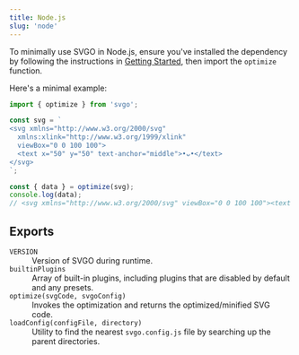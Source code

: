 ```yaml
---
title: Node.js
slug: 'node'
---
```


To minimally use SVGO in Node.js, ensure you've installed the dependency by following the instructions in [Getting Started](../01-index.mdx#installation), then import the `optimize` function.

Here's a minimal example:

```js
import { optimize } from 'svgo';

const svg = `
<svg xmlns="http://www.w3.org/2000/svg"
  xmlns:xlink="http://www.w3.org/1999/xlink"
  viewBox="0 0 100 100">
  <text x="50" y="50" text-anchor="middle">•ᴗ•</text>
</svg>
`;

const { data } = optimize(svg);
console.log(data);
// <svg xmlns="http://www.w3.org/2000/svg" viewBox="0 0 100 100"><text x="50" y="50" text-anchor="middle">•ᴗ•</text></svg>
```

## Exports

<dl>
  <dt>
    <code>VERSION</code>
  </dt>
  <dd>Version of SVGO during runtime.</dd>
  <dt>
    <code>builtinPlugins</code>
  </dt>
  <dd>
    Array of built-in plugins, including plugins that are disabled by default
    and any presets.
  </dd>
  <dt>
    <code>optimize(svgCode, svgoConfig)</code>
  </dt>
  <dd>Invokes the optimization and returns the optimized/minified SVG code.</dd>
  <dt>
    <code>loadConfig(configFile, directory)</code>
  </dt>
  <dd>
    Utility to find the nearest <code>svgo.config.js</code> file by searching up
    the parent directories.
  </dd>
</dl>
